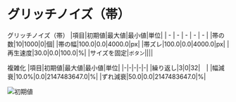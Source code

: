 # グリッチノイズ（帯）

グリッチノイズ（帯）
|項目|初期値|最大値|最小値|単位|
| - | - | - | - | - |
|帯の数|10|1000|0|個|
|帯の幅|100.0|0.0|4000.0|px|
|帯ズレ|100.0|0.0|4000.0|px|
|再生速度|30.0|0.0|100.0|%|
|サイズを固定|`ボタン`||||

複雑化
|項目|初期値|最大値|最小値|単位|
|-|-|-|-|-|
|繰り返し|3|0|32|　|
|幅減衰|10.0%|0.0|2147483647.0|%|
|ずれ減衰|50.0|0.0|2147483647.0|%|

![初期値](/assets/guide/Effects/アニメーション/グリッチノイズ（帯）/初期値.png)
